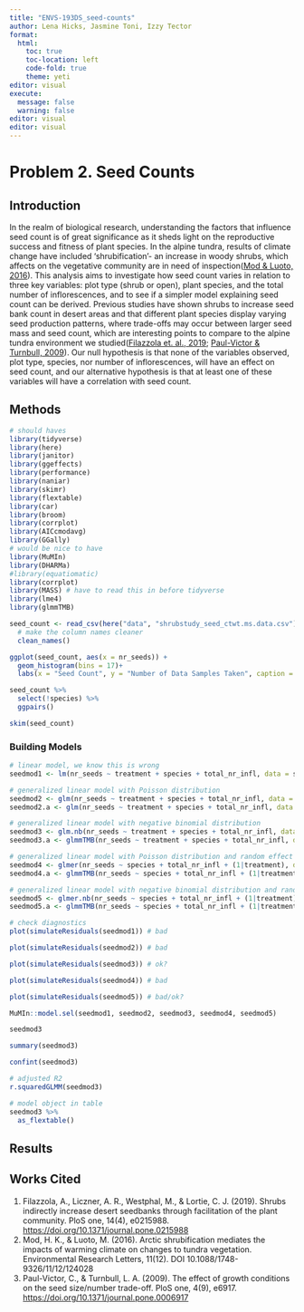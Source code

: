 ```yaml
---
title: "ENVS-193DS_seed-counts"
author: Lena Hicks, Jasmine Toni, Izzy Tector
format: 
  html:
    toc: true
    toc-location: left
    code-fold: true
    theme: yeti
editor: visual
execute: 
  message: false
  warning: false
editor: visual
editor: visual
---
```


# Problem 2. Seed Counts

## Introduction

In the realm of biological research, understanding the factors that influence seed count is of great significance as it sheds light on the reproductive success and fitness of plant species. In the alpine tundra, results of climate change have included 'shrubification'- an increase in woody shrubs, which affects on the vegetative community are in need of inspection([Mod & Luoto, 2016](https://iopscience.iop.org/article/10.1088/1748-9326/11/12/124028/meta)). This analysis aims to investigate how seed count varies in relation to three key variables: plot type (shrub or open), plant species, and the total number of inflorescences, and to see if a simpler model explaining seed count can be derived. Previous studies have shown shrubs to increase seed bank count in desert areas and that different plant species display varying seed production patterns, where trade-offs may occur between larger seed mass and seed count, which are interesting points to compare to the alpine tundra environment we studied([Filazzola et. al., 2019](https://doi.org/10.1371/journal.pone.0215988); [Paul-Victor & Turnbull, 2009](https://doi.org/10.1371/journal.pone.0006917)). Our null hypothesis is that none of the variables observed, plot type, species, nor number of inflorescences, will have an effect on seed count, and our alternative hypothesis is that at least one of these variables will have a correlation with seed count.

## Methods

```r
# should haves
library(tidyverse)
library(here)
library(janitor)
library(ggeffects)
library(performance)
library(naniar)
library(skimr)
library(flextable)
library(car)
library(broom)
library(corrplot)
library(AICcmodavg)
library(GGally)
# would be nice to have
library(MuMIn)
library(DHARMa)
#library(equatiomatic)
library(corrplot)
library(MASS) # have to read this in before tidyverse 
library(lme4)
library(glmmTMB)
```

```r
seed_count <- read_csv(here("data", "shrubstudy_seed_ctwt.ms.data.csv")) %>% 
  # make the column names cleaner
  clean_names()
```

```r
ggplot(seed_count, aes(x = nr_seeds)) +
  geom_histogram(bins = 17)+
  labs(x = "Seed Count", y = "Number of Data Samples Taken", caption = "Histogram displaying how many seeds were counted at each data sample. The x axis is\n the seed count and the y axis is amounted of data samples colleccted per each seed count.", hjust = 0.5)
```

```r
seed_count %>% 
  select(!species) %>% 
  ggpairs()
```

```r
skim(seed_count)
```

### Building Models

```r
# linear model, we know this is wrong
seedmod1 <- lm(nr_seeds ~ treatment + species + total_nr_infl, data = seed_count)

# generalized linear model with Poisson distribution
seedmod2 <- glm(nr_seeds ~ treatment + species + total_nr_infl, data = seed_count, family = "poisson")
seedmod2.a <- glm(nr_seeds ~ treatment + species + total_nr_infl, data = seed_count, family = "poisson")

# generalized linear model with negative binomial distribution
seedmod3 <- glm.nb(nr_seeds ~ treatment + species + total_nr_infl, data = seed_count)
seedmod3.a <- glmmTMB(nr_seeds ~ treatment + species + total_nr_infl, data = seed_count, family = "nbinom2")

# generalized linear model with Poisson distribution and random effect of site
seedmod4 <- glmer(nr_seeds ~ species + total_nr_infl + (1|treatment), data = seed_count, family = "poisson")
seedmod4.a <- glmmTMB(nr_seeds ~ species + total_nr_infl + (1|treatment), data = seed_count, family = "poisson")

# generalized linear model with negative binomial distribution and random effect of site
seedmod5 <- glmer.nb(nr_seeds ~ species + total_nr_infl + (1|treatment), data = seed_count)
seedmod5.a <- glmmTMB(nr_seeds ~ species + total_nr_infl + (1|treatment), data = seed_count, family = "nbinom2")
```

```r
# check diagnostics
plot(simulateResiduals(seedmod1)) # bad

plot(simulateResiduals(seedmod2)) # bad

plot(simulateResiduals(seedmod3)) # ok?

plot(simulateResiduals(seedmod4)) # bad

plot(simulateResiduals(seedmod5)) # bad/ok?
```

```r
MuMIn::model.sel(seedmod1, seedmod2, seedmod3, seedmod4, seedmod5)
```

```r
seedmod3
```

```r
summary(seedmod3)
```

```r
confint(seedmod3)
```

```r
# adjusted R2
r.squaredGLMM(seedmod3)
```

```r
# model object in table
seedmod3 %>% 
  as_flextable()
```

## Results

## Works Cited

1.  Filazzola, A., Liczner, A. R., Westphal, M., & Lortie, C. J. (2019). Shrubs indirectly increase desert seedbanks through facilitation of the plant community. PloS one, 14(4), e0215988. <https://doi.org/10.1371/journal.pone.0215988>
2.  Mod, H. K., & Luoto, M. (2016). Arctic shrubification mediates the impacts of warming climate on changes to tundra vegetation. Environmental Research Letters, 11(12). DOI 10.1088/1748-9326/11/12/124028
3.  Paul-Victor, C., & Turnbull, L. A. (2009). The effect of growth conditions on the seed size/number trade-off. PloS one, 4(9), e6917. <https://doi.org/10.1371/journal.pone.0006917>
